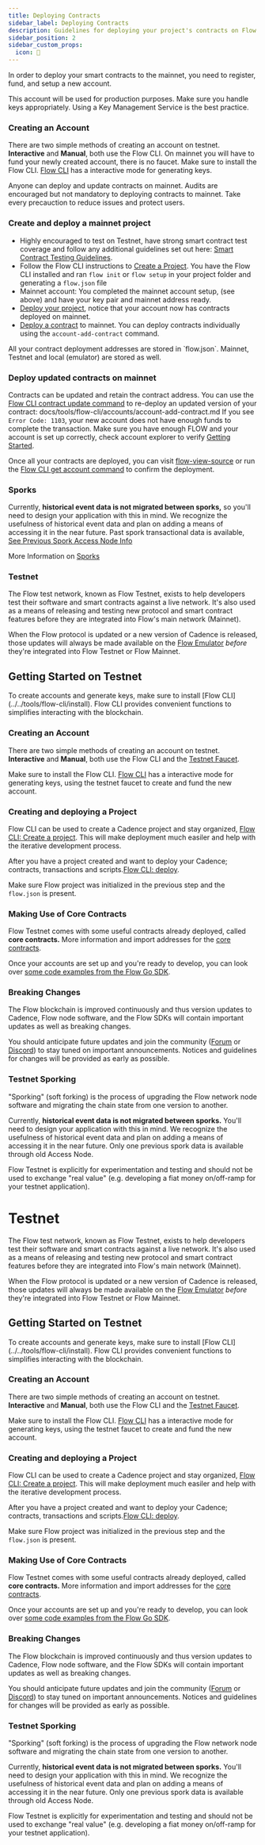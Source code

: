 ```yaml
---
title: Deploying Contracts
sidebar_label: Deploying Contracts
description: Guidelines for deploying your project's contracts on Flow Mainnet
sidebar_position: 2
sidebar_custom_props:
  icon: 🥇  
---
```


In order to deploy your smart contracts to the mainnet, you need to register, fund, and setup a new account.

<Callout type="info">
This account will be used for production purposes. Make sure you handle keys appropriately. Using a Key Management Service is the best practice. 
</Callout>

### Creating an Account

There are two simple methods of creating an account on testnet. **Interactive** and **Manual**, both use the Flow CLI. On mainnet you will have to fund your newly created account, there is no faucet.
Make sure to install the Flow CLI. [Flow CLI](../../tools/flow-cli/accounts/create-accounts) has a interactive mode for generating keys.

<Callout type="success">
Anyone can deploy and update contracts on mainnet. Audits are encouraged but not mandatory to deploying contracts to mainnet. Take every precauction to reduce issues and protect users. 
</Callout>

### Create and deploy a mainnet project

- Highly encouraged to test on Testnet, have strong smart contract test coverage and follow any additional guidelines set out here: [Smart Contract Testing Guidelines](./testing). 
- Follow the Flow CLI instructions to [Create a Project](../../tools/flow-cli/). You have the Flow CLI installed and ran `flow init` or `flow setup` in your project folder and generating a `flow.json` file
- Mainnet account: You completed the mainnet account setup, (see above) and have your key pair and mainnet address ready.
- [Deploy your project](../../tools/flow-cli/deployment/deploy-project-contracts.md), notice that your account now has contracts deployed on mainnet.
- [Deploy a contract](../../tools/flow-cli/accounts/account-add-contract.md) to mainnet. You can deploy contracts individually using the `account-add-contract` command.

<Callout type="info">
All your contract deployment addresses are stored in `flow.json`. Mainnet, Testnet and local (emulator) are stored as well.
</Callout>

### Deploy updated contracts on mainnet

Contracts can be updated and retain the contract address. You can use the [Flow CLI contract update command](../../tools/flow-cli/accounts/account-update-contract.md) to re-deploy an updated version of your contract:
docs/tools/flow-cli/accounts/account-add-contract.md
<Callout type="warning">
If you see `Error Code: 1103`, your new account does not have enough funds to complete the transaction. Make sure you have enough FLOW and your account is set up correctly, check account explorer to verify [Getting Started](/getting-started).
</Callout>

Once all your contracts are deployed, you can visit [flow-view-source](https://flow-view-source.com/) or run the [Flow CLI get account command](../../tools/flow-cli/accounts/get-accounts.md) to confirm the deployment.

### Sporks

Currently, **historical event data is not migrated between sporks,** so you'll need to design your application with this in mind. We recognize the usefulness of historical event data and plan on adding a means of accessing it in the near future. Past spork transactional data is available, [See Previous Spork Access Node Info](../../node-ops/node-operation/past-sporks)

More Information on [Sporks](../../node-ops/node-operation/spork)


### Testnet


The Flow test network, known as Flow Testnet, exists to help developers test their software and smart contracts against a live network. It's also used as a means of releasing and testing new protocol and smart contract features before they are integrated into Flow's main network (Mainnet).

When the Flow protocol is updated or a new version of Cadence is released, those updates will always be made available on the [Flow Emulator](../../tools/emulator) _before_ they're integrated into Flow Testnet or Flow Mainnet. 

## Getting Started on Testnet

<Callout type="info">
To create accounts and generate keys, make sure to install [Flow CLI](../../tools/flow-cli/install). Flow CLI provides convenient functions to simplifies interacting with the blockchain.
</Callout>


### Creating an Account

There are two simple methods of creating an account on testnet. **Interactive** and **Manual**, both use the Flow CLI and the [Testnet Faucet](https://testnet-faucet-v2.onflow.org/).

Make sure to install the Flow CLI. [Flow CLI](../../tools/flow-cli/accounts/create-accounts) has a interactive mode for generating keys, using the testnet faucet to create and fund the new account.

### Creating and deploying a Project

Flow CLI can be used to create a Cadence project and stay organized, [Flow CLI: Create a project](../../tools/flow-cli). This will make deployment much easiler and help with the iterative development process.

After you have a project created and want to deploy your Cadence; contracts, transactions and scripts.[Flow CLI: deploy](../../tools/flow-cli/deployment/deploy-project-contracts.md).

Make sure Flow project was initialized in the previous step and the `flow.json` is present.


### Making Use of Core Contracts

Flow Testnet comes with some useful contracts already deployed, called **core contracts.** More information and import addresses for the [core contracts](../../references/core-contracts/index.md).

Once your accounts are set up and you're ready to develop, you can look over [some code examples from the Flow Go SDK](https://github.com/onflow/flow-go-sdk/tree/master/examples).


### Breaking Changes

The Flow blockchain is improved continuously and thus version updates to Cadence, Flow node software, and the Flow SDKs will contain important updates as well as breaking changes.

You should anticipate future updates and join the community ([Forum](https://forum.onflow.org/) or [Discord](https://www.onflow.org/discord)) to stay tuned on important announcements. Notices and guidelines for changes will be provided as early as possible.


### Testnet Sporking

"Sporking" (soft forking) is the process of upgrading the Flow network node software and migrating the chain state from one version to another.

Currently, **historical event data is not migrated between sporks.** You'll need to design your application with this in mind. We recognize the usefulness of historical event data and plan on adding a means of accessing it in the near future. Only one previous spork data is available through old Access Node.


<Callout type="warning">
Flow Testnet is explicitly for experimentation and testing and should not be used to exchange "real value" (e.g. developing a fiat money on/off-ramp for your testnet application).
</Callout>


# Testnet

The Flow test network, known as Flow Testnet, exists to help developers test their software and smart contracts against a live network. It's also used as a means of releasing and testing new protocol and smart contract features before they are integrated into Flow's main network (Mainnet).

When the Flow protocol is updated or a new version of Cadence is released, those updates will always be made available on the [Flow Emulator](../../tools/emulator) _before_ they're integrated into Flow Testnet or Flow Mainnet. 

## Getting Started on Testnet

<Callout type="info">
To create accounts and generate keys, make sure to install [Flow CLI](../../tools/flow-cli/install). Flow CLI provides convenient functions to simplifies interacting with the blockchain.
</Callout>


### Creating an Account

There are two simple methods of creating an account on testnet. **Interactive** and **Manual**, both use the Flow CLI and the [Testnet Faucet](https://testnet-faucet-v2.onflow.org/).

Make sure to install the Flow CLI. [Flow CLI](../../tools/flow-cli/accounts/create-accounts) has a interactive mode for generating keys, using the testnet faucet to create and fund the new account.

### Creating and deploying a Project

Flow CLI can be used to create a Cadence project and stay organized, [Flow CLI: Create a project](../../tools/flow-cli). This will make deployment much easiler and help with the iterative development process.

After you have a project created and want to deploy your Cadence; contracts, transactions and scripts.[Flow CLI: deploy](../../tools/flow-cli/deployment/deploy-project-contracts.md).

Make sure Flow project was initialized in the previous step and the `flow.json` is present.


### Making Use of Core Contracts

Flow Testnet comes with some useful contracts already deployed, called **core contracts.** More information and import addresses for the [core contracts](../../references/core-contracts/index.md).

Once your accounts are set up and you're ready to develop, you can look over [some code examples from the Flow Go SDK](https://github.com/onflow/flow-go-sdk/tree/master/examples).


### Breaking Changes

The Flow blockchain is improved continuously and thus version updates to Cadence, Flow node software, and the Flow SDKs will contain important updates as well as breaking changes.

You should anticipate future updates and join the community ([Forum](https://forum.onflow.org/) or [Discord](https://www.onflow.org/discord)) to stay tuned on important announcements. Notices and guidelines for changes will be provided as early as possible.


### Testnet Sporking

"Sporking" (soft forking) is the process of upgrading the Flow network node software and migrating the chain state from one version to another.

Currently, **historical event data is not migrated between sporks.** You'll need to design your application with this in mind. We recognize the usefulness of historical event data and plan on adding a means of accessing it in the near future. Only one previous spork data is available through old Access Node.


<Callout type="warning">
Flow Testnet is explicitly for experimentation and testing and should not be used to exchange "real value" (e.g. developing a fiat money on/off-ramp for your testnet application).
</Callout>

